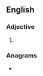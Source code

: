 ==English==

===Adjective===
{{head|en|superlative adjective}}

# {{en-superlative of|dicky}}

===Anagrams===
* {{anagrams|en|a=cdeiikst|dickties|stickied}}